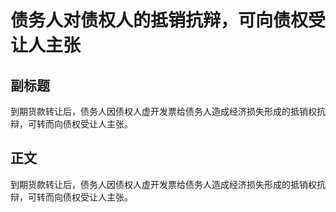 # 债务人对债权人的抵销抗辩，可向债权受让人主张
## 副标题
到期货款转让后，债务人因债权人虚开发票给债务人造成经济损失形成的抵销权抗辩，可转而向债权受让人主张。
## 正文
到期货款转让后，债务人因债权人虚开发票给债务人造成经济损失形成的抵销权抗辩，可转而向债权受让人主张。